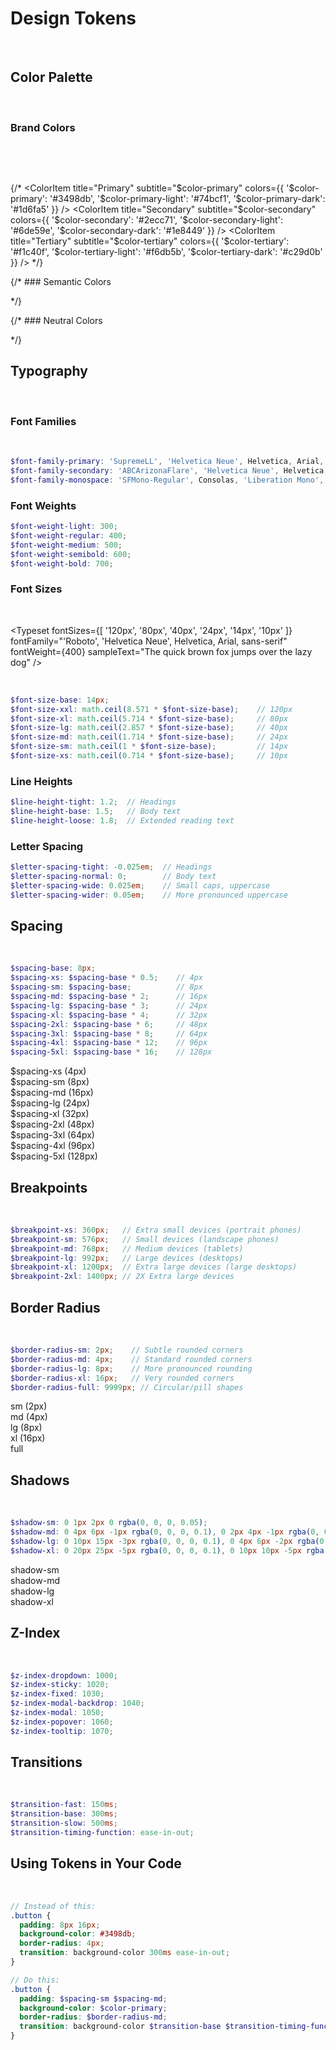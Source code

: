 
<Meta title="Design System/Design Tokens" />

# Design Tokens

&nbsp;

## Color Palette

&nbsp;

### Brand Colors

&nbsp;

<ColorPalette>
  <ColorItem 
    title="White" 
    subtitle="$color-white" 
    colors={{ 
      '$color-white': '#FFFFFF', 
    }} 
  />
  <ColorItem 
    title="Light" 
    subtitle="$color-light" 
    colors={{ 
      '$color-medium-light': '#EFF0EB80', 
      '$color-extra-light': '#EFF0EB', 
      '$color-light': '#DFE0D2', 
    }} 
  />
  <ColorItem 
    title="Dark" 
    subtitle="$color-light" 
    colors={{ 
      '$color-medium-dark': '#00000080', 
      '$color-dark': '#1C1D16', 
      '$color-extra-dark': '#000000', 
    }} 
  />
  <ColorItem 
    title="Rule" 
    subtitle="$color-*-rule" 
    colors={{ 
      '$color-light-rule': '#EFF0EB1A', 
      '$color-dark-rule': '#0000001A',
    }} 
  />
  <ColorItem 
    title="Accent" 
    subtitle="$color-accent" 
    colors={{ 
      '$color-accent': '#E5572A', 
    }} 
  />
</ColorPalette>

&nbsp;

{/* <ColorPalette>
  <ColorItem 
    title="Primary" 
    subtitle="$color-primary" 
    colors={{ 
      '$color-primary': '#3498db', 
      '$color-primary-light': '#74bcf1', 
      '$color-primary-dark': '#1d6fa5' 
    }} 
  />
  <ColorItem 
    title="Secondary" 
    subtitle="$color-secondary" 
    colors={{ 
      '$color-secondary': '#2ecc71', 
      '$color-secondary-light': '#6de59e', 
      '$color-secondary-dark': '#1e8449' 
    }} 
  />
  <ColorItem 
    title="Tertiary" 
    subtitle="$color-tertiary" 
    colors={{ 
      '$color-tertiary': '#f1c40f', 
      '$color-tertiary-light': '#f6db5b', 
      '$color-tertiary-dark': '#c29d0b' 
    }} 
  />
</ColorPalette> */}

{/* ### Semantic Colors

<ColorPalette>
  <ColorItem 
    title="Status" 
    subtitle="Colors to represent different states" 
    colors={{ 
      '$color-success': '#27ae60', 
      '$color-warning': '#f39c12', 
      '$color-danger': '#e74c3c', 
      '$color-info': '#3498db' 
    }} 
  />
</ColorPalette> */}

{/* ### Neutral Colors

<ColorPalette>
  <ColorItem 
    title="Grayscale" 
    subtitle="Neutral color palette" 
    colors={{ 
      '$color-black': '#2c3e50', 
      '$color-dark-gray': '#7f8c8d', 
      '$color-medium-gray': '#bdc3c7', 
      '$color-light-gray': '#ecf0f1', 
      '$color-white': '#ffffff' 
    }} 
  />
</ColorPalette> */}

## Typography

&nbsp;

### Font Families

&nbsp;

```scss
$font-family-primary: 'SupremeLL', 'Helvetica Neue', Helvetica, Arial, sans-serif;
$font-family-secondary: 'ABCArizonaFlare', 'Helvetica Neue', Helvetica, Arial, sans-serif;
$font-family-monospace: 'SFMono-Regular', Consolas, 'Liberation Mono', Menlo, Courier, monospace;
```

### Font Weights

```scss
$font-weight-light: 300;
$font-weight-regular: 400;
$font-weight-medium: 500;
$font-weight-semibold: 600;
$font-weight-bold: 700;
```

### Font Sizes

&nbsp;

<Typeset
  fontSizes={[
    '120px',
    '80px', 
    '40px',
    '24px',
    '14px',
    '10px'
  ]}
  fontFamily="'Roboto', 'Helvetica Neue', Helvetica, Arial, sans-serif"
  fontWeight={400}
  sampleText="The quick brown fox jumps over the lazy dog"
/>

&nbsp;

```scss
$font-size-base: 14px;
$font-size-xxl: math.ceil(8.571 * $font-size-base);    // 120px
$font-size-xl: math.ceil(5.714 * $font-size-base);     // 80px
$font-size-lg: math.ceil(2.857 * $font-size-base);     // 40px
$font-size-md: math.ceil(1.714 * $font-size-base);     // 24px
$font-size-sm: math.ceil(1 * $font-size-base);         // 14px
$font-size-xs: math.ceil(0.714 * $font-size-base);     // 10px
```

### Line Heights

```scss
$line-height-tight: 1.2;  // Headings
$line-height-base: 1.5;   // Body text
$line-height-loose: 1.8;  // Extended reading text
```

### Letter Spacing

```scss
$letter-spacing-tight: -0.025em;  // Headings
$letter-spacing-normal: 0;        // Body text
$letter-spacing-wide: 0.025em;    // Small caps, uppercase
$letter-spacing-wider: 0.05em;    // More pronounced uppercase
```

## Spacing

&nbsp;

```scss
$spacing-base: 8px;
$spacing-xs: $spacing-base * 0.5;    // 4px
$spacing-sm: $spacing-base;          // 8px
$spacing-md: $spacing-base * 2;      // 16px
$spacing-lg: $spacing-base * 3;      // 24px
$spacing-xl: $spacing-base * 4;      // 32px
$spacing-2xl: $spacing-base * 6;     // 48px
$spacing-3xl: $spacing-base * 8;     // 64px
$spacing-4xl: $spacing-base * 12;    // 96px
$spacing-5xl: $spacing-base * 16;    // 128px
```

<div style={{ 
  display: 'flex', 
  flexDirection: 'column', 
  gap: '16px', 
  marginTop: '24px',
  marginBottom: '32px' 
}}>
  <div style={{ display: 'flex', alignItems: 'center' }}>
    <div style={{ width: '4px', height: '16px', backgroundColor: '#3498db', marginRight: '16px' }}></div>
    <span>$spacing-xs (4px)</span>
  </div>
  <div style={{ display: 'flex', alignItems: 'center' }}>
    <div style={{ width: '8px', height: '16px', backgroundColor: '#3498db', marginRight: '16px' }}></div>
    <span>$spacing-sm (8px)</span>
  </div>
  <div style={{ display: 'flex', alignItems: 'center' }}>
    <div style={{ width: '16px', height: '16px', backgroundColor: '#3498db', marginRight: '16px' }}></div>
    <span>$spacing-md (16px)</span>
  </div>
  <div style={{ display: 'flex', alignItems: 'center' }}>
    <div style={{ width: '24px', height: '16px', backgroundColor: '#3498db', marginRight: '16px' }}></div>
    <span>$spacing-lg (24px)</span>
  </div>
  <div style={{ display: 'flex', alignItems: 'center' }}>
    <div style={{ width: '32px', height: '16px', backgroundColor: '#3498db', marginRight: '16px' }}></div>
    <span>$spacing-xl (32px)</span>
  </div>
  <div style={{ display: 'flex', alignItems: 'center' }}>
    <div style={{ width: '48px', height: '16px', backgroundColor: '#3498db', marginRight: '16px' }}></div>
    <span>$spacing-2xl (48px)</span>
  </div>
  <div style={{ display: 'flex', alignItems: 'center' }}>
    <div style={{ width: '64px', height: '16px', backgroundColor: '#3498db', marginRight: '16px' }}></div>
    <span>$spacing-3xl (64px)</span>
  </div>
  <div style={{ display: 'flex', alignItems: 'center' }}>
    <div style={{ width: '96px', height: '16px', backgroundColor: '#3498db', marginRight: '16px' }}></div>
    <span>$spacing-4xl (96px)</span>
  </div>
  <div style={{ display: 'flex', alignItems: 'center' }}>
    <div style={{ width: '128px', height: '16px', backgroundColor: '#3498db', marginRight: '16px' }}></div>
    <span>$spacing-5xl (128px)</span>
  </div>
</div>

## Breakpoints

&nbsp;

```scss
$breakpoint-xs: 360px;   // Extra small devices (portrait phones)
$breakpoint-sm: 576px;   // Small devices (landscape phones)
$breakpoint-md: 768px;   // Medium devices (tablets)
$breakpoint-lg: 992px;   // Large devices (desktops)
$breakpoint-xl: 1200px;  // Extra large devices (large desktops)
$breakpoint-2xl: 1400px; // 2X Extra large devices
```

## Border Radius

&nbsp;

```scss
$border-radius-sm: 2px;    // Subtle rounded corners
$border-radius-md: 4px;    // Standard rounded corners
$border-radius-lg: 8px;    // More pronounced rounding
$border-radius-xl: 16px;   // Very rounded corners
$border-radius-full: 9999px; // Circular/pill shapes
```

<div style={{ 
  display: 'flex', 
  flexWrap: 'wrap', 
  gap: '24px', 
  marginTop: '24px' 
}}>
  <div style={{ 
    width: '100px', 
    height: '100px', 
    backgroundColor: '#3498db', 
    borderRadius: '2px',
    display: 'flex',
    alignItems: 'center',
    justifyContent: 'center',
    color: 'white'
  }}>
    sm (2px)
  </div>
  <div style={{ 
    width: '100px', 
    height: '100px', 
    backgroundColor: '#3498db', 
    borderRadius: '4px',
    display: 'flex',
    alignItems: 'center',
    justifyContent: 'center',
    color: 'white'
  }}>
    md (4px)
  </div>
  <div style={{ 
    width: '100px', 
    height: '100px', 
    backgroundColor: '#3498db', 
    borderRadius: '8px',
    display: 'flex',
    alignItems: 'center',
    justifyContent: 'center',
    color: 'white'
  }}>
    lg (8px)
  </div>
  <div style={{ 
    width: '100px', 
    height: '100px', 
    backgroundColor: '#3498db', 
    borderRadius: '16px',
    display: 'flex',
    alignItems: 'center',
    justifyContent: 'center',
    color: 'white'
  }}>
    xl (16px)
  </div>
  <div style={{ 
    width: '100px', 
    height: '100px', 
    backgroundColor: '#3498db', 
    borderRadius: '9999px',
    display: 'flex',
    alignItems: 'center',
    justifyContent: 'center',
    color: 'white'
  }}>
    full
  </div>
</div>

## Shadows

&nbsp;

```scss
$shadow-sm: 0 1px 2px 0 rgba(0, 0, 0, 0.05);
$shadow-md: 0 4px 6px -1px rgba(0, 0, 0, 0.1), 0 2px 4px -1px rgba(0, 0, 0, 0.06);
$shadow-lg: 0 10px 15px -3px rgba(0, 0, 0, 0.1), 0 4px 6px -2px rgba(0, 0, 0, 0.05);
$shadow-xl: 0 20px 25px -5px rgba(0, 0, 0, 0.1), 0 10px 10px -5px rgba(0, 0, 0, 0.04);
```

<div style={{ 
  display: 'flex', 
  flexWrap: 'wrap', 
  gap: '24px', 
  marginTop: '24px' 
}}>
  <div style={{ 
    width: '100px', 
    height: '100px', 
    backgroundColor: 'white', 
    boxShadow: '0 1px 2px 0 rgba(0, 0, 0, 0.05)',
    display: 'flex',
    alignItems: 'center',
    justifyContent: 'center',
    borderRadius: '4px'
  }}>
    shadow-sm
  </div>
  <div style={{ 
    width: '100px', 
    height: '100px', 
    backgroundColor: 'white', 
    boxShadow: '0 4px 6px -1px rgba(0, 0, 0, 0.1), 0 2px 4px -1px rgba(0, 0, 0, 0.06)',
    display: 'flex',
    alignItems: 'center',
    justifyContent: 'center',
    borderRadius: '4px'
  }}>
    shadow-md
  </div>
  <div style={{ 
    width: '100px', 
    height: '100px', 
    backgroundColor: 'white', 
    boxShadow: '0 10px 15px -3px rgba(0, 0, 0, 0.1), 0 4px 6px -2px rgba(0, 0, 0, 0.05)',
    display: 'flex',
    alignItems: 'center',
    justifyContent: 'center',
    borderRadius: '4px'
  }}>
    shadow-lg
  </div>
  <div style={{ 
    width: '100px', 
    height: '100px', 
    backgroundColor: 'white', 
    boxShadow: '0 20px 25px -5px rgba(0, 0, 0, 0.1), 0 10px 10px -5px rgba(0, 0, 0, 0.04)',
    display: 'flex',
    alignItems: 'center',
    justifyContent: 'center',
    borderRadius: '4px'
  }}>
    shadow-xl
  </div>
</div>

## Z-Index

&nbsp;

```scss
$z-index-dropdown: 1000;
$z-index-sticky: 1020;
$z-index-fixed: 1030;
$z-index-modal-backdrop: 1040;
$z-index-modal: 1050;
$z-index-popover: 1060;
$z-index-tooltip: 1070;
```

## Transitions

&nbsp;

```scss
$transition-fast: 150ms;
$transition-base: 300ms;
$transition-slow: 500ms;
$transition-timing-function: ease-in-out;
```

## Using Tokens in Your Code

&nbsp;

```scss
// Instead of this:
.button {
  padding: 8px 16px;
  background-color: #3498db;
  border-radius: 4px;
  transition: background-color 300ms ease-in-out;
}

// Do this:
.button {
  padding: $spacing-sm $spacing-md;
  background-color: $color-primary;
  border-radius: $border-radius-md;
  transition: background-color $transition-base $transition-timing-function;
}
```